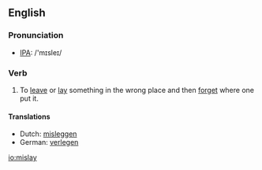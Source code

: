 ==English==
=== Pronunciation ===
*[[w:IPA|IPA]]: /'mɪsleɪ/

=== Verb ===
{{irregverb|'''to mislay'''|'''[[mislays]]'''|'''[[mislaid]]'''|'''[[mislaid]]'''|'''[[mislaying]]'''}}

#To [[leave]] or [[lay]] something in the wrong place and then [[forget]] where one put it.

==== Translations ====
*Dutch: [[misleggen]]
*German: [[verlegen]]

[[io:mislay]]